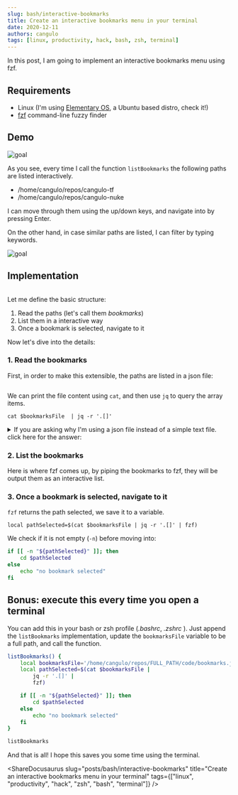 ```yaml
---
slug: bash/interactive-bookmarks
title: Create an interactive bookmarks menu in your terminal
date: 2020-12-11
authors: cangulo
tags: [linux, productivity, hack, bash, zsh, terminal]
---
```



In this post, I am going to implement an interactive bookmarks menu using fzf.

<!--truncate-->

## Requirements
* Linux (I'm using [Elementary OS](https://elementary.io), a Ubuntu based distro, check it!)
* [fzf](https://github.com/junegunn/fzf) command-line fuzzy finder

## Demo

![goal](goal.gif)

As you see, every time I call the function `listBookmarks` the following paths are listed interactively. 
* /home/cangulo/repos/cangulo-tf
* /home/cangulo/repos/cangulo-nuke

I can move through them using the up/down keys, and navigate into by pressing Enter.

On the other hand, in case similar paths are listed, I can filter by typing keywords.

![goal](demo_filter.gif)

## Implementation

```bash file=./code/listbookmarks.sh
```

<CaptionDocusaurus label="listBookmarks function" linkIsRelative={true} link="posts/bash/interactive-bookmarks/code/listbookmarks.sh" />

Let me define the basic structure:
1. Read the paths (let's call them _bookmarks_)
2. List them in a interactive way
3. Once a bookmark is selected, navigate to it

Now let's dive into the details:

### 1. Read the bookmarks
First, in order to make this extensible, the paths are listed in a json file:

```json file=code/bookmarks.json
```

<CaptionDocusaurus label="bookmarks" linkIsRelative={true} link="posts/bash/interactive-bookmarks/code/bookmarks.json" />

We can print the file content using `cat`, and then use `jq` to query the array items. 

`cat $bookmarksFile  | jq -r '.[]'`

<details>
  <summary>If you are asking why I'm using a json file instead of a simple text file. click here for the answer:</summary>

  It is becaus in the next article I will define more advanced bookmarks with different properties used by new features 😁
</details>

### 2. List the bookmarks

Here is where fzf comes up, by piping the bookmarks to fzf, they will be output them as an interactive list.

### 3. Once a bookmark is selected, navigate to it

`fzf` returns the path selected, we save it to a variable.

`local pathSelected=$(cat $bookmarksFile | jq -r '.[]' | fzf)`

We check if it is not empty (`-n`) before moving into:

```bash
if [[ -n "${pathSelected}" ]]; then
    cd $pathSelected
else
    echo "no bookmark selected"
fi
```
## Bonus: execute this every time you open a terminal
You can add this in your bash or zsh profile (_.bashrc_, _.zshrc_ ). Just append the `listBookmarks` implementation, update the `bookmarksFile` variable to be a full path, and call the function.

```bash
listBookmarks() {
    local bookmarksFile='/home/cangulo/repos/FULL_PATH/code/bookmarks.json'
    local pathSelected=$(cat $bookmarksFile |
        jq -r '.[]' |
        fzf)

    if [[ -n "${pathSelected}" ]]; then
        cd $pathSelected
    else
        echo "no bookmark selected"
    fi
}

listBookmarks
```

And that is all! I hope this saves you some time using the terminal. 

<Gif id="xUPOqo6E1XvWXwlCyQ"  />

<AboutMe/>

<ShareDocusaurus 
  slug="posts/bash/interactive-bookmarks" 
  title="Create an interactive bookmarks menu in your terminal"
  tags={["linux", "productivity", "hack", "zsh", "bash", "terminal"]} />

<Comments />